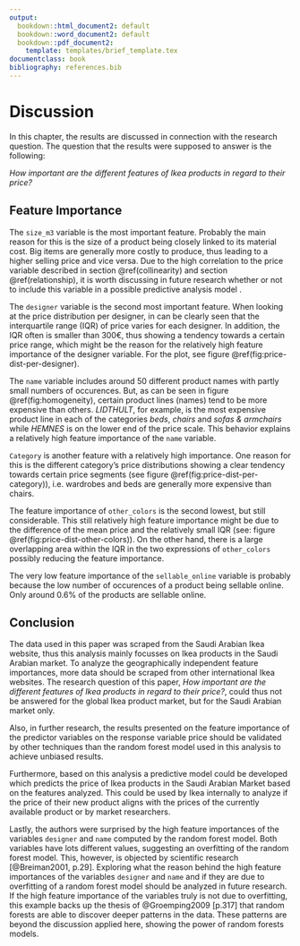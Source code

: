 ```yaml
---
output:
  bookdown::html_document2: default
  bookdown::word_document2: default
  bookdown::pdf_document2: 
    template: templates/brief_template.tex
documentclass: book
bibliography: references.bib
---
```

  
# Discussion {#discussion}
\hfill\textcolor{gray}{by J. Pein}

In this chapter, the results are discussed in connection with the research question. The question that the results were supposed to answer is the following:

*How important are the different features of Ikea products in regard to their price?*

## Feature Importance

The `size_m3` variable is the most important feature. Probably the main reason for this is the size of a product being closely linked to its material cost. Big items are generally more costly to produce, thus leading to a higher selling price and vice versa. Due to the high correlation to the price variable described in section \@ref(collinearity) and section \@ref(relationship), it is worth discussing in future research whether or not to include this variable in a possible predictive analysis model . 

The `designer` variable is the second most important feature. When looking at the price distribution per designer, in can be clearly seen that the interquartile range (IQR) of price varies for each designer. In addition, the IQR often is smaller than 300€, thus showing a tendency towards a certain price range, which might be the reason for the relatively high feature importance of the designer variable. For the plot, see figure \@ref(fig:price-dist-per-designer).

The `name` variable includes around 50 different product names with partly small numbers of occurences. But, as can be seen in figure \@ref(fig:homogeneity), certain product lines (names) tend to be more expensive than others. *LIDTHULT*, for example, is the most expensive product line in each of the categories *beds*, *chairs* and *sofas & armchairs* while *HEMNES* is on the lower end of the price scale. This behavior explains a relatively high feature importance of the `name` variable.

`Category` is another feature with a relatively high importance. One reason for this is the different category's price distributions showing a clear tendency towards certain price segments (see figure \@ref(fig:price-dist-per-category)), i.e. wardrobes and beds are generally more expensive than chairs.

The feature importance of `other_colors` is the second lowest, but still considerable. This still relatively high feature importance might be due to the difference of the mean price and the relatively small IQR (see: figure \@ref(fig:price-dist-other-colors)). On the other hand, there is a large overlapping area within the IQR in the two expressions of `other_colors` possibly reducing the feature importance.

The very low feature importance of the `sellable_online` variable is probably because the low number of occurences of a product being sellable online. Only around 0.6% of the products are sellable online.

## Conclusion

The data used in this paper was scraped from the Saudi Arabian Ikea website, thus this analysis mainly focusses on Ikea products in the Saudi Arabian market. To analyze the geographically independent feature importances, more data should be scraped from other international Ikea websites. The research question of this paper, *How important are the different features of Ikea products in regard to their price?*, could thus not be answered for the global Ikea product market, but for the Saudi Arabian market only.

Also, in further research, the results presented on the feature importance of the predictor variables on the response variable price should be validated by other techniques than the random forest model used in this analysis to achieve unbiased results. 

Furthermore, based on this analysis a predictive model could be developed which predicts the price of Ikea products in the Saudi Arabian Market based on the features analyzed. This could be used by Ikea internally to analyze if the price of their new product aligns with the prices of the currently available product or by market researchers. 

Lastly, the authors were surprised by the high feature importances of the variables `designer` and `name` computed by the random forest model. Both variables have lots different values, suggesting an overfitting of the random forest model. This, however, is objected by scientific research [@Breiman2001, p.29].
Exploring what the reason behind the high feature importances of the variables `designer` and `name` and if they are due to overfitting of a random forest model should be analyzed in future research. 
If the high feature importance of the variables truly is not due to overfitting, this example backs up the thesis of @Groemping2009[p.317] that random forests are able to discover deeper patterns in the data. These patterns are beyond the discussion applied here, showing the power of random forests models.









